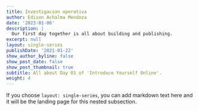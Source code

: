 ```yaml
---
title: Investigacion operativa
author: Edison Achalma Mendoza
date: '2023-01-06'
description: |
  Our first day together is all about building and publishing.
excerpt: null
layout: single-series
publishDate: '2021-01-22'
show_author_byline: false
show_post_date: false
show_post_thumbnail: true
subtitle: All about Day 01 of 'Introduce Yourself Online'.
weight: 4
---
```


If you choose `layout: single-series`, you can add markdown text here and it will be the landing page for this nested subsection.